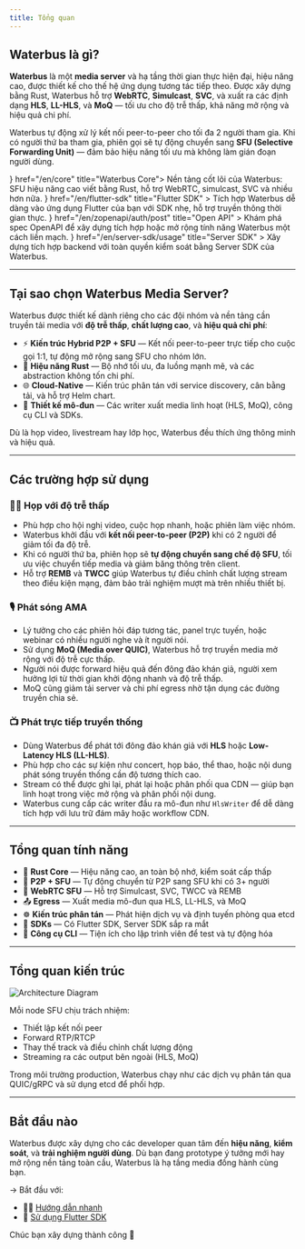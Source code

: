 ```yaml
---
title: Tổng quan
---
```



## Waterbus là gì?

**Waterbus** là một **media server** và hạ tầng thời gian thực hiện đại, hiệu năng cao, được thiết kế cho thế hệ ứng dụng tương tác tiếp theo. Được xây dựng bằng Rust, Waterbus hỗ trợ **WebRTC**, **Simulcast**, **SVC**, và xuất ra các định dạng **HLS**, **LL-HLS**, và **MoQ** — tối ưu cho độ trễ thấp, khả năng mở rộng và hiệu quả chi phí.

Waterbus tự động xử lý kết nối peer-to-peer cho tối đa 2 người tham gia. Khi có người thứ ba tham gia, phiên gọi sẽ tự động chuyển sang **SFU (Selective Forwarding Unit)** — đảm bảo hiệu năng tối ưu mà không làm gián đoạn người dùng.

<Cards>
  <Card icon={<Package color="#cba6f7" />} href="/en/core" title="Waterbus Core">
    Nền tảng cốt lõi của Waterbus: SFU hiệu năng cao viết bằng Rust, hỗ trợ WebRTC, simulcast, SVC và nhiều hơn nữa.
  </Card>
  <Card
    icon={<Puzzle color="#89b4fa" />}
    href="/en/flutter-sdk"
    title="Flutter SDK"
  >
    Tích hợp Waterbus dễ dàng vào ứng dụng Flutter của bạn với SDK nhẹ, hỗ trợ truyền thông thời gian thực.
  </Card>
  <Card
    icon={<FileCode color="#a6e3a1" />}
    href="/en/zopenapi/auth/post"
    title="Open API"
  >
    Khám phá spec OpenAPI để xây dựng tích hợp hoặc mở rộng tính năng Waterbus một cách liền mạch.
  </Card>
    <Card
    icon={<HardDrive color="#94e2d5" />}
    href="/en/server-sdk/usage"
    title="Server SDK"
  >
    Xây dựng tích hợp backend với toàn quyền kiểm soát bằng Server SDK của Waterbus.
  </Card>
</Cards>

---

## Tại sao chọn Waterbus Media Server?

Waterbus được thiết kế dành riêng cho các đội nhóm và nền tảng cần truyền tải media với **độ trễ thấp**, **chất lượng cao**, và **hiệu quả chi phí**:

- ⚡ **Kiến trúc Hybrid P2P + SFU** — Kết nối peer-to-peer trực tiếp cho cuộc gọi 1:1, tự động mở rộng sang SFU cho nhóm lớn.
- 🦀 **Hiệu năng Rust** — Bộ nhớ tối ưu, đa luồng mạnh mẽ, và các abstraction không tốn chi phí.
- 🌐 **Cloud-Native** — Kiến trúc phân tán với service discovery, cân bằng tải, và hỗ trợ Helm chart.
- 🧩 **Thiết kế mô-đun** — Các writer xuất media linh hoạt (HLS, MoQ), công cụ CLI và SDKs.

Dù là họp video, livestream hay lớp học, Waterbus đều thích ứng thông minh và hiệu quả.

---

## Các trường hợp sử dụng

### 🧑‍💼 Họp với độ trễ thấp

- Phù hợp cho hội nghị video, cuộc họp nhanh, hoặc phiên làm việc nhóm.
- Waterbus khởi đầu với **kết nối peer-to-peer (P2P)** khi có 2 người để giảm tối đa độ trễ.
- Khi có người thứ ba, phiên họp sẽ **tự động chuyển sang chế độ SFU**, tối ưu việc chuyển tiếp media và giảm băng thông trên client.
- Hỗ trợ **REMB** và **TWCC** giúp Waterbus tự điều chỉnh chất lượng stream theo điều kiện mạng, đảm bảo trải nghiệm mượt mà trên nhiều thiết bị.

### 🎙️ Phát sóng AMA

- Lý tưởng cho các phiên hỏi đáp tương tác, panel trực tuyến, hoặc webinar có nhiều người nghe và ít người nói.
- Sử dụng **MoQ (Media over QUIC)**, Waterbus hỗ trợ truyền media mở rộng với độ trễ cực thấp.
- Người nói được forward hiệu quả đến đông đảo khán giả, người xem hưởng lợi từ thời gian khởi động nhanh và độ trễ thấp.
- MoQ cũng giảm tải server và chi phí egress nhờ tận dụng các đường truyền chia sẻ.

### 📺 Phát trực tiếp truyền thống

- Dùng Waterbus để phát tới đông đảo khán giả với **HLS** hoặc **Low-Latency HLS (LL-HLS)**.
- Phù hợp cho các sự kiện như concert, họp báo, thể thao, hoặc nội dung phát sóng truyền thống cần độ tương thích cao.
- Stream có thể được ghi lại, phát lại hoặc phân phối qua CDN — giúp bạn linh hoạt trong việc mở rộng và phân phối nội dung.
- Waterbus cung cấp các writer đầu ra mô-đun như `HlsWriter` để dễ dàng tích hợp với lưu trữ đám mây hoặc workflow CDN.

---

## Tổng quan tính năng

- 🦀 **Rust Core** — Hiệu năng cao, an toàn bộ nhớ, kiểm soát cấp thấp
- 🔄 **P2P + SFU** — Tự động chuyển từ P2P sang SFU khi có 3+ người
- 📡 **WebRTC SFU** — Hỗ trợ Simulcast, SVC, TWCC và REMB
- 📤 **Egress** — Xuất media mô-đun qua HLS, LL-HLS, và MoQ
- ☸️ **Kiến trúc phân tán** — Phát hiện dịch vụ và định tuyến phòng qua etcd
- 📱 **SDKs** — Có Flutter SDK, Server SDK sắp ra mắt
- 🧪 **Công cụ CLI** — Tiện ích cho lập trình viên để test và tự động hóa

---

## Tổng quan kiến trúc

<img src="/images/arch.svg" alt="Architecture Diagram" />

Mỗi node SFU chịu trách nhiệm:

- Thiết lập kết nối peer
- Forward RTP/RTCP
- Thay thế track và điều chỉnh chất lượng động
- Streaming ra các output bên ngoài (HLS, MoQ)

<Callout title="Thông tin">
  Trong môi trường production, Waterbus chạy như các dịch vụ phân tán qua
  QUIC/gRPC và sử dụng etcd để phối hợp.
</Callout>

---

## Bắt đầu nào

Waterbus được xây dựng cho các developer quan tâm đến **hiệu năng**, **kiểm soát**, và **trải nghiệm người dùng**. Dù bạn đang prototype ý tưởng mới hay mở rộng nền tảng toàn cầu, Waterbus là hạ tầng media đồng hành cùng bạn.

→ Bắt đầu với:

- 🧑‍💻 [Hướng dẫn nhanh](/core/local)
- 📱 [Sử dụng Flutter SDK](/flutter-sdk)

Chúc bạn xây dựng thành công 🚀
